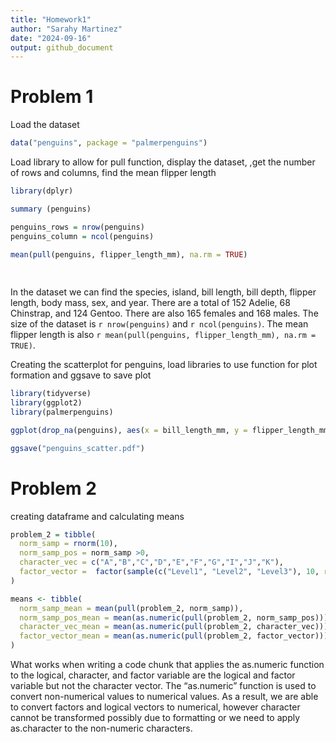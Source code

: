 ```yaml
---
title: "Homework1"
author: "Sarahy Martinez"
date: "2024-09-16"
output: github_document
---
```



# Problem 1

Load the dataset

```r

data("penguins", package = "palmerpenguins")

```


Load library to allow for pull function, display the dataset, ,get the number of rows and columns, find the mean flipper length


```r

library(dplyr)

summary (penguins)

penguins_rows = nrow(penguins)
penguins_column = ncol(penguins)
 
mean(pull(penguins, flipper_length_mm), na.rm = TRUE)

     
```

In the dataset we can find the species, island, bill length, bill depth, flipper length, body mass, sex, and year. 
There are a total of 152 Adelie, 68 Chinstrap, and 124 Gentoo. There are also 165 females and 168 males. The 
size of the dataset is `r nrow(penguins)` and `r ncol(penguins)`. The mean flipper length is also `r mean(pull(penguins, flipper_length_mm), na.rm = TRUE)`.


Creating the scatterplot for penguins, load libraries to use function for plot formation and ggsave to save plot 

```r

library(tidyverse)
library(ggplot2)
library(palmerpenguins)

ggplot(drop_na(penguins), aes(x = bill_length_mm, y = flipper_length_mm, color = species)) + geom_point()

ggsave("penguins_scatter.pdf")

```


# Problem 2

creating dataframe and calculating means 
```r
problem_2 = tibble(
  norm_samp = rnorm(10),
  norm_samp_pos = norm_samp >0,
  character_vec = c("A","B","C","D","E","F","G","I","J","K"),
  factor_vector =  factor(sample(c("Level1", "Level2", "Level3"), 10, replace = TRUE))
)

means <- tibble(
  norm_samp_mean = mean(pull(problem_2, norm_samp)),
  norm_samp_pos_mean = mean(as.numeric(pull(problem_2, norm_samp_pos))),
  character_vec_mean = mean(as.numeric(pull(problem_2, character_vec))),
  factor_vector_mean = mean(as.numeric(pull(problem_2, factor_vector))),
)

```

What works when writing a code chunk that applies the as.numeric function to the logical, character, and factor variable are the logical and factor variable but not the character vector. The "as.numeric" function is used to convert non-numerical values to numerical values. As a result, we are able to convert factors and logical vectors to numerical, however character cannot be transformed possibly due to formatting or we need to apply as.character to the non-numeric characters.
